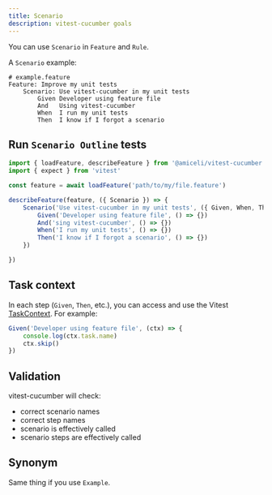 ```yaml
---
title: Scenario
description: vitest-cucumber goals
---
```


You can use `Scenario` in `Feature` and `Rule`.

A `Scenario` example:

~~~gherkin
# example.feature
Feature: Improve my unit tests
    Scenario: Use vitest-cucumber in my unit tests
        Given Developer using feature file
        And   Using vitest-cucumber
        When  I run my unit tests
        Then  I know if I forgot a scenario
~~~

## Run `Scenario Outline` tests

~~~typescript
import { loadFeature, describeFeature } from '@amiceli/vitest-cucumber'
import { expect } from 'vitest'

const feature = await loadFeature('path/to/my/file.feature')

describeFeature(feature, ({ Scenario }) => {
    Scenario('Use vitest-cucumber in my unit tests', ({ Given, When, Then, And }) => {
        Given('Developer using feature file', () => {})
        And('sing vitest-cucumber', () => {})
        When('I run my unit tests', () => {})
        Then('I know if I forgot a scenario', () => {})
    })

})
~~~

## Task context

In each step (`Given`, `Then`, etc.), you can access and use the Vitest [TaskContext](https://vitest.dev/guide/test-context.html#built-in-test-context).
For example:

~~~typescript
Given('Developer using feature file', (ctx) => { 
    console.log(ctx.task.name)
    ctx.skip()
})
~~~

## Validation

vitest-cucumber will check:
- correct scenario names
- correct step names
- scenario is effectively called
- scenario steps are effectively called

## Synonym

Same thing if you use `Example`.
